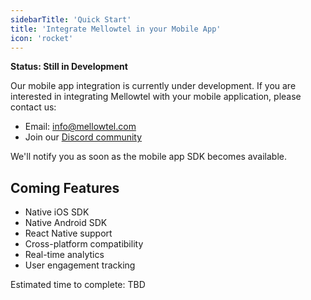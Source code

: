 ```yaml
---
sidebarTitle: 'Quick Start'
title: 'Integrate Mellowtel in your Mobile App'
icon: 'rocket'
---
```


**Status: Still in Development**

Our mobile app integration is currently under development. If you are interested in integrating Mellowtel with your mobile application, please contact us:

- Email: info@mellowtel.com
- Join our [Discord community](https://discord.com/invite/txAZp4MSDe)

We'll notify you as soon as the mobile app SDK becomes available.

## Coming Features

- Native iOS SDK
- Native Android SDK
- React Native support
- Cross-platform compatibility
- Real-time analytics
- User engagement tracking

Estimated time to complete: TBD 